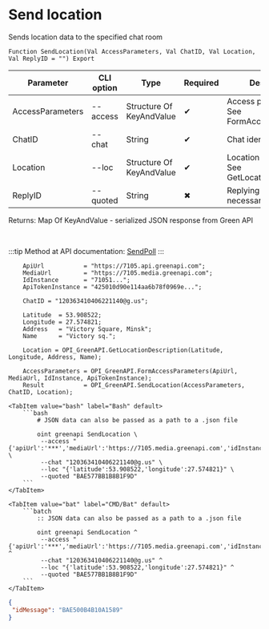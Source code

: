 ﻿---
sidebar_position: 5
description: Send location and other functions to work with Green API in the Open Integration Package, a free open-source integration library for 1C:Enterprise 8, OneScript and CLI
keywords: [1C, 1С, 1С:Enterprise, 1С:Enterprise 8.3, API, Integration, Services, Exchange, OneScript, CLI, Green API]
---


# Send location
 Sends location data to the specified chat room



`Function SendLocation(Val AccessParameters, Val ChatID, Val Location, Val ReplyID = "") Export`

  | Parameter | CLI option | Type | Required | Description |
  |-|-|-|-|-|
  | AccessParameters | --access | Structure Of KeyAndValue | &#x2714; | Access parameters. See FormAccessParameters |
  | ChatID | --chat | String | &#x2714; | Chat identifier |
  | Location | --loc | Structure Of KeyAndValue | &#x2714; | Location description. See GetLocationDescription |
  | ReplyID | --quoted | String | &#x2716; | Replying message id if necessary |

  
  Returns:  Map Of KeyAndValue - serialized JSON response from Green API

<br/>

:::tip
Method at API documentation: [SendPoll](https://green-api.com/docs/api/sending/SendPoll/)
:::
<br/>



```bsl title="1C:Enterprise/OneScript code example"
    ApiUrl           = "https://7105.api.greenapi.com";
    MediaUrl         = "https://7105.media.greenapi.com";
    IdInstance       = "71051...";
    ApiTokenInstance = "425010d90e114aa6b78f0969e...";

    ChatID = "120363410406221140@g.us";

    Latitude  = 53.908522;
    Longitude = 27.574821;
    Address   = "Victory Square, Minsk";
    Name      = "Victory sq.";

    Location = OPI_GreenAPI.GetLocationDescription(Latitude, Longitude, Address, Name);

    AccessParameters = OPI_GreenAPI.FormAccessParameters(ApiUrl, MediaUrl, IdInstance, ApiTokenInstance);
    Result           = OPI_GreenAPI.SendLocation(AccessParameters, ChatID, Location);
```
 

 <Tabs>
  
    <TabItem value="bash" label="Bash" default>
        ```bash
            # JSON data can also be passed as a path to a .json file
            
            oint greenapi SendLocation \
             --access "{'apiUrl':'***','mediaUrl':'https://7105.media.greenapi.com','idInstance':'7105187566','apiTokenInstance':'***'}" \
             --chat "120363410406221140@g.us" \
             --loc "{'latitude':53.908522,'longitude':27.574821}" \
             --quoted "BAE577BB1B8B1F9D"
        ```
    </TabItem>
  
    <TabItem value="bat" label="CMD/Bat" default>
        ```batch
            :: JSON data can also be passed as a path to a .json file
            
            oint greenapi SendLocation ^
             --access "{'apiUrl':'***','mediaUrl':'https://7105.media.greenapi.com','idInstance':'7105187566','apiTokenInstance':'***'}" ^
             --chat "120363410406221140@g.us" ^
             --loc "{'latitude':53.908522,'longitude':27.574821}" ^
             --quoted "BAE577BB1B8B1F9D"
        ```
    </TabItem>
</Tabs>


```json title="Result"
{
 "idMessage": "BAE500B4B10A1589"
}
```
